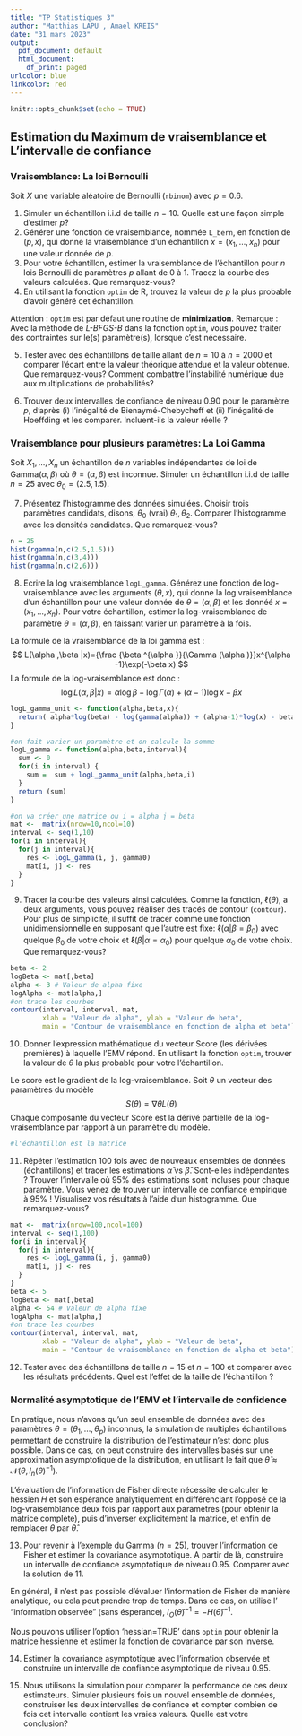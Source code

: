 ```yaml
---
title: "TP Statistiques 3"
author: "Matthias LAPU , Amael KREIS"
date: "31 mars 2023"
output:
  pdf_document: default
  html_document:
    df_print: paged
urlcolor: blue
linkcolor: red
---
```



```r
knitr::opts_chunk$set(echo = TRUE)
```

## Estimation du Maximum de vraisemblance et L'intervalle de confiance

### Vraisemblance: La loi Bernoulli

Soit $X$ une variable aléatoire de Bernoulli (`rbinom`) avec $p=0.6$.

1. Simuler un échantillon i.i.d de taille $n=10$. Quelle est une façon simple d'estimer $p$?
2. Générer une fonction de vraisemblance, nommée `L_bern`, en fonction de $(p, x)$, qui donne la vraisemblance d'un échantillon $x=(x_1,\ldots,x_n)$ pour une valeur donnée de $p$.
3. Pour votre échantillon, estimer la vraisemblance de l'échantillon pour $n$ lois Bernoulli de paramètres $p$ allant de 0 à 1. Tracez la courbe des valeurs calculées. Que remarquez-vous?
4. En utilisant la fonction `optim` de R, trouvez la valeur de $p$ la plus probable d'avoir généré cet échantillon.  

Attention : `optim` est par défaut une routine de **minimization**.
Remarque : Avec la méthode de *L-BFGS-B* dans la fonction `optim`, vous pouvez traiter des contraintes sur le(s) paramètre(s), lorsque c'est nécessaire. 

5. Tester avec des échantillons de taille allant de $n=10$ à $n=2000$ et comparer l'écart entre la valeur théorique attendue et la valeur obtenue. Que remarquez-vous? Comment combattre l'instabilité numérique due aux multiplications de probabilités?

6. Trouver deux intervalles de confiance de niveau 0.90 pour le paramètre $p$, d’après (i) l’inégalité de
Bienaymé-Chebycheff et (ii) l’inégalité de Hoeffding et les comparer. Incluent-ils la valeur réelle ?

### Vraisemblance pour plusieurs paramètres: La Loi Gamma

Soit $X_1,\ldots,X_n$ un échantillon de $n$ variables indépendantes de loi de Gamma($\alpha, \beta$) où $\theta = (\alpha, \beta)$ est inconnue. Simuler un échantillon i.i.d de taille $n=25$ avec $\theta_0 = (2.5, 1.5)$. 


7. Présentez l'histogramme des données simulées. Choisir trois paramètres candidats, disons, $\theta_0$ (vrai) $\theta_1, \theta_2$. Comparer l'histogramme avec les densités candidates. Que remarquez-vous? 

```r
n = 25
hist(rgamma(n,c(2.5,1.5)))
hist(rgamma(n,c(3,4)))
hist(rgamma(n,c(2,6)))
```

8. Ecrire la log vraisemblance `logL_gamma`. Générez une fonction de log-vraisemblance avec les arguments $(\theta, x)$, qui donne la log vraisemblance d'un échantillon pour une valeur donnée de $\theta=(\alpha,\beta)$ et les donnéé $x = (x_1,\ldots,x_n)$. Pour votre échantillon, estimer la log-vraisemblance de paramètre $\theta=(\alpha,\beta)$, en faissant varier un paramètre à la fois. 

La formule de la vraisemblance de la loi gamma est : 
$$
L(\alpha ,\beta |x)={\frac {\beta ^{\alpha }}{\Gamma (\alpha )}}x^{\alpha -1}\exp(-\beta x)
$$
La formule de la log-vraisemblance est donc : 
$$
\log L(\alpha ,\beta |x)=\alpha \log \beta -\log \Gamma (\alpha )+(\alpha -1)\log x-\beta x
$$
 
```r
logL_gamma_unit <- function(alpha,beta,x){
  return( alpha*log(beta) - log(gamma(alpha)) + (alpha-1)*log(x) - beta*x ) 
}

#on fait varier un paramètre et on calcule la somme 
logL_gamma <- function(alpha,beta,interval){
  sum <- 0
  for(i in interval) {
    sum =  sum + logL_gamma_unit(alpha,beta,i)
  }
  return (sum)
}
```

```r
#on va créer une matrice ou i = alpha j = beta
mat <-  matrix(nrow=10,ncol=10)
interval <- seq(1,10)
for(i in interval){
  for(j in interval){
    res <- logL_gamma(i, j, gamma0)
    mat[i, j] <- res
  }
}
```

9. Tracer la courbe des valeurs ainsi calculées. Comme la fonction, $\ell(\theta)$, a deux arguments, vous pouvez réaliser des tracés de contour (`contour`). Pour plus de simplicité, il suffit de tracer comme une fonction unidimensionnelle en supposant que l'autre est fixe: $\ell(\alpha|\beta=\beta_0)$ avec quelque $\beta_0$ de votre choix et $\ell(\beta| \alpha=\alpha_0)$ pour quelque $\alpha_0$ de votre choix. Que remarquez-vous?

```r
beta <- 2
logBeta <- mat[,beta]
alpha <- 3 # Valeur de alpha fixe
logAlpha <- mat[alpha,]
#on trace les courbes
contour(interval, interval, mat,
        xlab = "Valeur de alpha", ylab = "Valeur de beta",
        main = "Contour de vraisemblance en fonction de alpha et beta")
```

10. Donner l'expression mathématique du vecteur Score (les dérivées premières) à laquelle l'EMV répond. 
En utilisant la fonction `optim`, trouver la valeur de $\theta$ la plus probable pour votre l'échantillon.


Le score est le gradient de la log-vraisemblance.
Soit $\theta$ un vecteur des paramètres du modèle 
$$
S(\theta) = \nabla \theta L(\theta)
$$
Chaque composante du vecteur Score est la dérivé partielle de la log-vraisemblance par rapport à un paramètre du modèle.

```r
#l'échantillon est la matrice 
```

11. Répéter l'estimation 100 fois avec de nouveaux ensembles de données (échantillons) et tracer les estimations $\hat\alpha$ vs $\hat\beta$. Sont-elles indépendantes ?
Trouver l'intervalle où 95\% des estimations sont incluses pour chaque paramètre. Vous venez de trouver un intervalle de confiance empirique à 95\% !
Visualisez vos résultats à l'aide d'un histogramme. Que remarquez-vous?

```r
mat <-  matrix(nrow=100,ncol=100)
interval <- seq(1,100)
for(i in interval){
  for(j in interval){
    res <- logL_gamma(i, j, gamma0)
    mat[i, j] <- res
  }
}
beta <- 5
logBeta <- mat[,beta]
alpha <- 54 # Valeur de alpha fixe
logAlpha <- mat[alpha,]
#on trace les courbes
contour(interval, interval, mat,
        xlab = "Valeur de alpha", ylab = "Valeur de beta",
        main = "Contour de vraisemblance en fonction de alpha et beta")
```
12. Tester avec des échantillons de taille $n=15$ et $n=100$ et comparer avec les résultats précédents. Quel est l'effet de la taille de l'échantillon ?


### Normalité asymptotique de l’EMV et l'intervalle de confidence

En pratique, nous n'avons qu'un seul ensemble de données avec des paramètres $\theta=(\theta_1,\ldots,\theta_p)$ inconnus, la simulation de multiples échantillons permettant de construire la distribution de l'estimateur n'est donc plus possible. Dans ce cas, on peut construire des intervalles basés sur une approximation asymptotique de la distribution, en utilisant le fait que  $\hat{\theta}\approx \mathcal{N}(\theta,I_n(\theta)^{-1})$.

L'évaluation de l'information de Fisher directe nécessite de calculer le hessien $H$ et son espérance analytiquement en différenciant l’opposé de la log-vraisemblance deux fois par rapport aux paramètres (pour obtenir la matrice complète), puis d'inverser explicitement la matrice, et enfin de remplacer $\theta$ par $\hat{\theta}$.

13. Pour revenir à l'exemple du Gamma ($n=25$), trouver l'information de Fisher et estimer la covariance asymptotique. A partir de là, construire un intervalle de confiance asymptotique de niveau $0.95$. Comparer avec la solution de 11. 

En général, il n'est pas  possible d'évaluer l'information de Fisher de manière analytique, ou cela peut prendre trop de temps. Dans ce cas, on utilise l' "information observée" (sans ésperance), $I_O(\hat{\theta})^{-1}= -H(\hat{\theta})^{-1}$.

Nous pouvons utiliser l'option 'hessian=TRUE' dans `optim` pour obtenir la matrice hessienne et estimer la fonction de covariance par son inverse.

14. Estimer la covariance asymptotique avec l'information observée et construire un intervalle de confiance asymptotique de niveau $0.95$. 

15. Nous utilisons la simulation pour comparer la performance de ces deux estimateurs. Simuler plusieurs fois un nouvel ensemble de données, construiser les deux intervalles de confiance et compter combien de fois cet intervalle contient les vraies valeurs. Quelle est votre conclusion?


